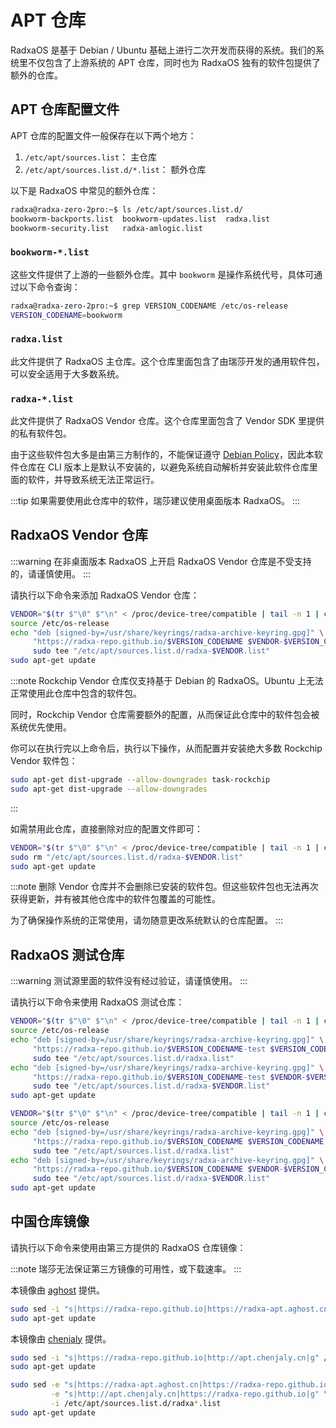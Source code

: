# APT 仓库

RadxaOS 是基于 Debian / Ubuntu 基础上进行二次开发而获得的系统。我们的系统里不仅包含了上游系统的 APT 仓库，同时也为 RadxaOS 独有的软件包提供了额外的仓库。

## APT 仓库配置文件

APT 仓库的配置文件一般保存在以下两个地方：

1. `/etc/apt/sources.list`： 主仓库
2. `/etc/apt/sources.list.d/*.list`： 额外仓库

以下是 RadxaOS 中常见的额外仓库：

```bash
radxa@radxa-zero-2pro:~$ ls /etc/apt/sources.list.d/
bookworm-backports.list  bookworm-updates.list  radxa.list
bookworm-security.list   radxa-amlogic.list
```

### `bookworm-*.list`

这些文件提供了上游的一些额外仓库。其中 `bookworm` 是操作系统代号，具体可通过以下命令查询：

```bash
radxa@radxa-zero-2pro:~$ grep VERSION_CODENAME /etc/os-release
VERSION_CODENAME=bookworm
```

### `radxa.list`

此文件提供了 RadxaOS 主仓库。这个仓库里面包含了由瑞莎开发的通用软件包，可以安全适用于大多数系统。

### `radxa-*.list`

此文件提供了 RadxaOS Vendor 仓库。这个仓库里面包含了 Vendor SDK 里提供的私有软件包。

由于这些软件包大多是由第三方制作的，不能保证遵守 [Debian Policy](https://www.debian.org/doc/debian-policy/)，因此本软件仓库在 CLI 版本上是默认不安装的，以避免系统自动解析并安装此软件仓库里面的软件，并导致系统无法正常运行。

:::tip
如果需要使用此仓库中的软件，瑞莎建议使用桌面版本 RadxaOS。
:::

## RadxaOS Vendor 仓库

<Tabs queryString="vendor-repo">
  <TabItem value="enable" label="开启">

:::warning
在非桌面版本 RadxaOS 上开启 RadxaOS Vendor 仓库是不受支持的，请谨慎使用。
:::

请执行以下命令来添加 RadxaOS Vendor 仓库：

```bash
VENDOR="$(tr $"\0" $"\n" < /proc/device-tree/compatible | tail -n 1 | cut -d "," -f 1)"
source /etc/os-release
echo "deb [signed-by=/usr/share/keyrings/radxa-archive-keyring.gpg]" \
     "https://radxa-repo.github.io/$VERSION_CODENAME $VENDOR-$VERSION_CODENAME main" | \
     sudo tee "/etc/apt/sources.list.d/radxa-$VENDOR.list"
sudo apt-get update
```

:::note
Rockchip Vendor 仓库仅支持基于 Debian 的 RadxaOS。Ubuntu 上无法正常使用此仓库中包含的软件包。

同时，Rockchip Vendor 仓库需要额外的配置，从而保证此仓库中的软件包会被系统优先使用。

你可以在执行完以上命令后，执行以下操作，从而配置并安装绝大多数 Rockchip Vendor 软件包：

```bash
sudo apt-get dist-upgrade --allow-downgrades task-rockchip
sudo apt-get dist-upgrade --allow-downgrades
```

:::

  </TabItem>
  <TabItem value="disable" label="关闭">

如需禁用此仓库，直接删除对应的配置文件即可：

```bash
VENDOR="$(tr $"\0" $"\n" < /proc/device-tree/compatible | tail -n 1 | cut -d "," -f 1)"
sudo rm "/etc/apt/sources.list.d/radxa-$VENDOR.list"
sudo apt-get update
```

:::note
删除 Vendor 仓库并不会删除已安装的软件包。但这些软件包也无法再次获得更新，并有被其他仓库中的软件包覆盖的可能性。

为了确保操作系统的正常使用，请勿随意更改系统默认的仓库配置。
:::

  </TabItem>
</Tabs>

## RadxaOS 测试仓库

<Tabs queryString="test-repo">
  <TabItem value="enable" label="开启">

:::warning
测试源里面的软件没有经过验证，请谨慎使用。
:::

请执行以下命令来使用 RadxaOS 测试仓库：

```bash
VENDOR="$(tr $"\0" $"\n" < /proc/device-tree/compatible | tail -n 1 | cut -d "," -f 1)"
source /etc/os-release
echo "deb [signed-by=/usr/share/keyrings/radxa-archive-keyring.gpg]" \
     "https://radxa-repo.github.io/$VERSION_CODENAME-test $VERSION_CODENAME-test main" | \
     sudo tee "/etc/apt/sources.list.d/radxa.list"
echo "deb [signed-by=/usr/share/keyrings/radxa-archive-keyring.gpg]" \
     "https://radxa-repo.github.io/$VERSION_CODENAME-test $VENDOR-$VERSION_CODENAME-test main" | \
     sudo tee "/etc/apt/sources.list.d/radxa-$VENDOR.list"
sudo apt-get update
```

  </TabItem>
  <TabItem value="disable" label="关闭">

```bash
VENDOR="$(tr $"\0" $"\n" < /proc/device-tree/compatible | tail -n 1 | cut -d "," -f 1)"
source /etc/os-release
echo "deb [signed-by=/usr/share/keyrings/radxa-archive-keyring.gpg]" \
     "https://radxa-repo.github.io/$VERSION_CODENAME $VERSION_CODENAME main" | \
     sudo tee "/etc/apt/sources.list.d/radxa.list"
echo "deb [signed-by=/usr/share/keyrings/radxa-archive-keyring.gpg]" \
     "https://radxa-repo.github.io/$VERSION_CODENAME $VENDOR-$VERSION_CODENAME main" | \
     sudo tee "/etc/apt/sources.list.d/radxa-$VENDOR.list"
sudo apt-get update
```

  </TabItem>
</Tabs>

## 中国仓库镜像

请执行以下命令来使用由第三方提供的 RadxaOS 仓库镜像：

:::note
瑞莎无法保证第三方镜像的可用性，或下载速率。
:::

<Tabs queryString="mirror">
  <TabItem value="aghost">

本镜像由 [aghost](mailto:ggg17226@gmail.com) 提供。

```bash
sudo sed -i "s|https://radxa-repo.github.io|https://radxa-apt.aghost.cn|g" /etc/apt/sources.list.d/radxa*.list
sudo apt-get update
```

  </TabItem>
  <TabItem value="chenjaly">

本镜像由 [chenjaly](mailto:2540735020@qq.com) 提供。

```bash
sudo sed -i "s|https://radxa-repo.github.io|http://apt.chenjaly.cn|g" /etc/apt/sources.list.d/radxa*.list
sudo apt-get update
```

  </TabItem>
  <TabItem value="default" label="恢复默认">

```bash
sudo sed -e "s|https://radxa-apt.aghost.cn|https://radxa-repo.github.io|g" \
         -e "s|http://apt.chenjaly.cn|https://radxa-repo.github.io|g" \
         -i /etc/apt/sources.list.d/radxa*.list
sudo apt-get update
```

  </TabItem>
</Tabs>
